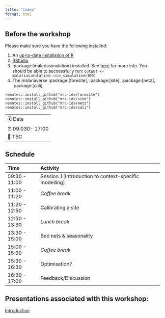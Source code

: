 ```yaml
---
title: "Index"
format: html
---
```


## Before the workshop

Please make sure you have the following installed:

1. An [up-to-date installation of R](https://www.r-project.org/)
2. [RStudio](https://posit.co/download/rstudio-desktop/)
3. :package:[malariasimulation] installed. See [here](https://github.com/mrc-ide/malariasimulation#installation) for more info. You should be able to successfully run: `output <- malariasimulation::run_simulation(100)`
4. The malariaverse :package:[foresite], :package:[site], :package:[netz], :package:[cali]


```
remotes::install_github("mrc-ide/foresite")
remotes::install_github("mrc-ide/site")
remotes::install_github("mrc-ide/netz")
remotes::install_github("mrc-ide/cali")

```

------------------------------------------------------------------------
🗓️ Date
⏰ 09:030- 17:00
🏨 TBC 
------------------------------------------------------------------------

## Schedule

| Time          | Activity                                              |
|:--------------|:------------------------------------------------------|
| 09:30 - 11:00 | Session 1[Introduction to context-specific modelling] |
| 11:00 - 11:20 | *Coffee break*                                        |
| 11:20 - 12:50 | Calibrating a site                                    |
| 12:50 - 13:30 | *Lunch break*                                         |
| 13:30 - 15:00 | Bed nets & seasonality                                |
| 15:00 - 15:30 | *Coffee break*                                        |
| 15:30 - 16:30 | Optimisation?                                         |
| 16:30 - 17:00 | Feedback/Discussion                                   |


## Presentations associated with this workshop:

[Introduction](https://mrc-ide.github.io/mvw/presentations/1_introduction.html)
